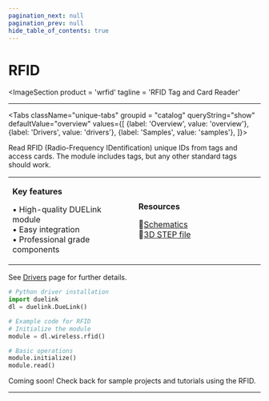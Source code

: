 ```yaml
---
pagination_next: null
pagination_prev: null
hide_table_of_contents: true
---
```



# RFID

<ImageSection
    product = 'wrfid'
    tagline = 'RFID Tag and Card Reader'
></ImageSection>

---

<Tabs className="unique-tabs" groupid = "catalog" queryString="show" defaultValue="overview"
  values={[
    {label: 'Overview', value: 'overview'},
    {label: 'Drivers', value: 'drivers'},
    {label: 'Samples', value: 'samples'},
  ]}>

<TabItem value="overview">

Read RFID (Radio-Frequency IDentification) unique IDs from tags and access cards. The module includes tags, but any other standard tags should work.

<table><td width='50%'>

**Key features**

• High-quality DUELink module<br/>
• Easy integration<br/>
• Professional grade components<br/>

</td><td width='50%'>

**Resources**
 
📄[Schematics](/sch/gdl-wrfid-b.pdf)<br/>
🔩[3D STEP file](/3d/gdl-wrfid-b.step)<br/>

</td></table>

</TabItem>

<TabItem value="drivers">

See [Drivers](../../engine/drivers) page for further details.

```python
# Python driver installation
import duelink
dl = duelink.DueLink()

# Example code for RFID
# Initialize the module
module = dl.wireless.rfid()

# Basic operations
module.initialize()
module.read()
```

</TabItem>

<TabItem value="samples">

Coming soon! Check back for sample projects and tutorials using the RFID.

</TabItem>

</Tabs>

---

<OrderSection
    product = "DUELink RFID B"
    partnumber = "GDL-WRFID-B"
    price = "$19.99"
/>
